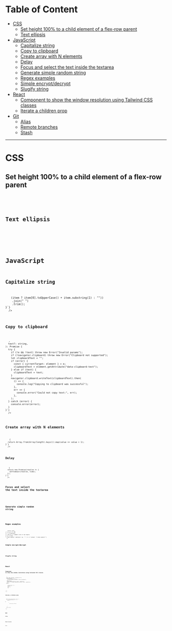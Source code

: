 # Table of Content

- [CSS](#css)
  - [Set height 100% to a child element of a flex-row parent](#set-height-100-to-a-child-element-of-a-flex-row-parent)
  - [Text ellipsis](#text-ellipsis)
- [JavaScript](#javascript)
  - [Capitalize string](#convertToCapitalLetter-string)
  - [Copy to clipboard](#copy-to-clipboard)
  - [Create array with N elements](#create-array-with-n-elements)
  - [Delay](#delay)
  - [Focus and select the text inside the textarea](#focus-and-select-the-text-inside-the-textarea)
  - [Generate simple random string](#generate-simple-random-string)
  - [Regex examples](#regex-examples)
  - [Simple encrypt/decrypt](#simple-encrypt-decrypt)
  - [Slugify string](#generateSlug-string)
- [React](#react)
  - [Component to show the window resolution using Tailwind CSS classes](#component-to-show-the-window-resolution-using-tailwind-css-classes)
  - [Iterate a children prop](#iterate-a-children-prop)
- [Git](#git)
  - [Alias](#alias)
  - [Remote branches](#remote-branches)
  - [Stash](#stash)

---

# CSS

## Set height 100% to a child element of a flex-row parent

<Collapsible>
  <Code
    language="css"
    fileName="Set height 100% to a child element of flex-row parent"
    code={`.parent{
  align-items: stretch;
}
// or
.child{
  align-self: stretch;
}`}
  />
</Collapsible>

## Text ellipsis

<Collapsible>
  <Code
    language="css"
    fileName="Text ellipsis"
    code={`.ellipsis{
  text-overflow: ellipsis;
  white-space: nowrap;
  overflow: hidden;
}`}
  />
</Collapsible>

# JavaScript

## Capitalize string

<Collapsible>
  <Code
    language="typescript"
    fileName="Capitalize string"
    code={`function convertToCapitalLetter(str: string): string {
  return str
    .toLowerCase()
    .split(" ")
    .map(item => (item ? item[0].toUpperCase() + item.substring(1) : ""))
    .join(" ")
    .trim();
}`}
  />
</Collapsible>

## Copy to clipboard

<Collapsible>
  <Code
    language="typescript"
    fileName="Copy to clipboard"
    code={`async function copyToClipboard(
  e?: Record<string, any>,
  text?: string,
): Promise<any> {
  try {
    if (!e && !text) throw new Error("Invalid params");
    if (!navigator.clipboard) throw new Error("Clipboard not supported");
    let clipboardText = "";
    if (error) {
      const { currentTarget: element } = e;
      clipboardText = element.getAttribute("data-clipboard-text");
    } else if (text) {
      clipboardText = text;
    }
    navigator.clipboard.writeText(clipboardText).then(
      () => {
        console.log("Copying to clipboard was successful");
      },
      err => {
        console.error("Could not copy text:", err);
      },
    );
  } catch (error) {
    console.error(error);
  }
}`}
  />
</Collapsible>

## Create array with N elements

<Collapsible>
  <Code
    language="typescript"
    fileName="Create array with N elements"
    code={`function createArray(length: number): Array<number> {
  return Array.from(Array(length).keys()).map(value => value + 1);
}`}
  />
</Collapsible>

## Delay

<Collapsible>
  <Code
    language="typescript"
    fileName="Delay"
    code={`function delay(time: number): Promise<any> {
  return new Promise(resolve => {
    setTimeout(resolve, time);
  });
}`}
  />
</Collapsible>

## Focus and select the text inside the textarea

<Collapsible>
  <Code
    language="typescript"
    fileName="Delay"
    code={`const element = document.getElementById('my-textarea');
element.focus();
element.select();`}
  />
</Collapsible>

## Generate simple random string

<Collapsible>
  <Code
    language="javascript"
    fileName="Delay"
    code={`function makeSimpleRandomString(length) {
  let result = "";
  const characters = "ABCDEFGHIJKLMNOPQRSTUVWXYZabcdefghijklmnopqrstuvwxyz0123456789";
  const charactersLength = characters.length;
  for (var i = 0; i < length; i++) {
    result += characters.charAt(Math.floor(Math.random() * charactersLength));
  }
  return result;
}`}
  />
</Collapsible>

## Regex examples

<Collapsible>
  <Code
    language="javascript"
    fileName="Regex examples"
    code={`function escapeRegExp(text: string): string {
  return text.replace(/[-[\]{}()*+?.,\\^$|#\s]/g, "\\$&");
}
const replacement = "my";
"my string my string".replace(new RegExp(escapeRegExp(replacement), "g"), "your");
// output: "your string your string"
// -----
// /^(sm:|md:|lg:|xl:)?(tw-my-|tw-mx-|tw-mt-|tw-mb-)\d{1,2}$/
// ^ => starts with
// (x,y,z) => OR
// ? => optional
// /d{1,2} => numbers one or two digits
// $ => ends
"i have spaces".replace(/ /g, "-") => // output: "i-have-spaces"`}
  />
</Collapsible>

## Simple encrypt/decrypt

<Collapsible>
  <Code
    language="typescript"
    fileName="Simple encrypt/decrypt"
    code={`const { AES, enc } = require('crypto-js');
const { CRYPTO_KEY } = process.env;
function encrypt(str) {
  return AES.encrypt(str, CRYPTO_KEY).toString();
}
function decrypt(str) {
  const bytes = AES.decrypt(str, CRYPTO_KEY);
  return bytes.toString(enc.Utf8);
}`}
  />
</Collapsible>

## Slugify string

<Collapsible>
  <Code
    language="typescript"
    fileName="Slugify string"
    code={`function generateSlug(str: string): string {
  let result = str.replace(/^\s+|\s+$/g, "").toLowerCase();
  // remove accents, swap ñ for n, etc
  const FROM = "àáäâèéëêìíïîòóöôùúüûñç·/_,:;";
  const TO = "aaaaeeeeiiiioooouuuunc------";
  for (let i = 0, l = FROM.length; i < l; i += 1) {
    result = result.replace(new RegExp(FROM.charAt(i), "g"), TO.charAt(i));
  }
  result = result
    .replace(/[^a-z0-9 -]/g, "") // remove invalid chars
    .replace(/\s+/g, "-") // collapse whitespace and replace by -
    .replace(/-+/g, "-"); // collapse dashes
  return result;
}`}
  />
</Collapsible>

# React

## Component to show the window resolution using Tailwind CSS classes

<Collapsible>
  <Code
    language="jsx"
    fileName="Component to show the window resolution using Tailwind CSS classes"
    code={`import { useState, useLayoutEffect } from 'react';
const WindowSize = () => {
  const [size, setSize] = useState([0, 0]);
  useLayoutEffect(() => {
    const updateSize = () => {
      setSize([window.innerWidth, window.innerHeight]);
    };
    updateSize();
    window.addEventListener('resize', updateSize);
    return () => window.removeEventListener('resize', updateSize);
  }, []);
  return (
    <div className="root">
      <span>{size.join('x')} | </span>
      <span className="inline-block sm:hidden">mobile</span>{' '}
      <span className="hidden sm:inline-block md:hidden">sm</span>{' '}
      <span className="hidden md:inline-block lg:hidden">md</span>{' '}
      <span className="hidden lg:inline-block">lg</span>
      <style jsx>
        {\`
          .root {
            background-color: rgba(0, 0, 0, 0.5);
            bottom: 0;
            color: white;
            font-weight: bold;
            left: 0;
            padding: 10px;
            position: fixed;
          }
        \`}
      </style>
    </div>
  );
};`}
  />
</Collapsible>

## Iterate a children prop

<Collapsible>
  <Code
    language="jsx"
    fileName="Iterate a children prop"
    code={`<ul>
  {React.Children.map(children, child => {
    if (child.props.myProp === 'x') {
      return (
        <li>
          <span className="tw-font-bold tw-mr-1">☑</span>
          <span className="tw-line-through tw-italic tw-opacity-75">
            {child.props.children}
          </span>
        </li>
      );
    }
    return child;
  })}
</ul>`}
  />
</Collapsible>

# Git

## Alias

<Collapsible>
  <Code
    language="bash"
    fileName="Alias"
    code={`# superlog
git config --global alias.superlog "log --graph --abbrev-commit --decorate --date=relative --format=format:'%C(bold blue)%h%C(reset) - %C(bold green)(%ar)%C(reset) %C(white)%s%C(reset) %C(dim white)- %an%C(reset)%C(bold yellow)%d%C(reset)' --all"
# alias with parameters
git config --global alias.pt-pull '!f() { git checkout development; git pull; git checkout task/PTRAK-$1; git pull; git merge development; }; f'`}
  />
</Collapsible>

## Remote branches

<Collapsible>
  <Code
    language="bash"
    fileName="Remote branches"
    code={`# show remote branches
git remote -v
# prune remote branches list
git remote update origin --prune`}
  />
</Collapsible>

## Stash

<Collapsible>
  <Code
    language="bash"
    fileName="Stash"
    code={`# Save a stash
git stash
# Restore all changes of the last stash
git stash apply
# Show all specific stash changes
git stash show stash@{0} -u
# Delete a specific stash
git stash drop -q stash@{0}
# Show all saved stashes
git stash list
# Restore all changes of a specific stash
git stash apply stash@{0}`}
  />
</Collapsible>

